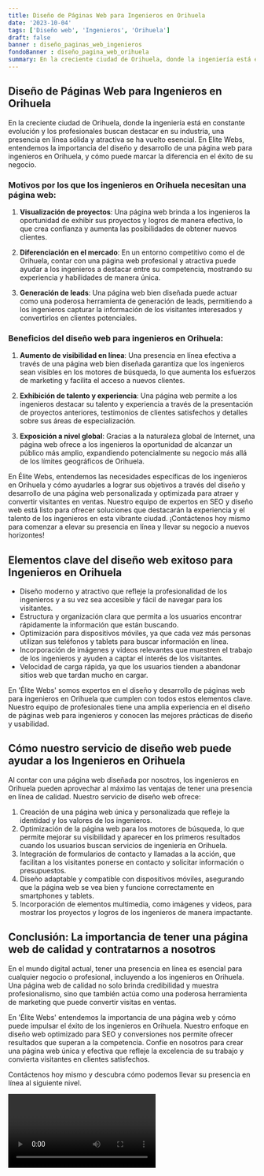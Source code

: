 ```yaml
---
title: Diseño de Páginas Web para Ingenieros en Orihuela
date: '2023-10-04'
tags: ['Diseño web', 'Ingenieros', 'Orihuela']
draft: false
banner : diseño_paginas_web_ingenieros
fondoBanner : diseño_pagina_web_orihuela
summary: En la creciente ciudad de Orihuela, donde la ingeniería está en constante evolución y los profesionales buscan destacar en su industria, una presencia en línea sólida y atractiva se ha vuelto esencial. En Elite Webs, entendemos la importancia del diseño y desarrollo de una página web para ingenieros en Orihuela, y cómo puede marcar la diferencia en el éxito de su negocio. 
---
```


## Diseño de Páginas Web para Ingenieros en Orihuela

En la creciente ciudad de Orihuela, donde la ingeniería está en constante evolución y los profesionales buscan destacar en su industria, una presencia en línea sólida y atractiva se ha vuelto esencial. En Elite Webs, entendemos la importancia del diseño y desarrollo de una página web para ingenieros en Orihuela, y cómo puede marcar la diferencia en el éxito de su negocio. 

### Motivos por los que los ingenieros en Orihuela necesitan una página web:

1. **Visualización de proyectos**: Una página web brinda a los ingenieros la oportunidad de exhibir sus proyectos y logros de manera efectiva, lo que crea confianza y aumenta las posibilidades de obtener nuevos clientes.

2. **Diferenciación en el mercado**: En un entorno competitivo como el de Orihuela, contar con una página web profesional y atractiva puede ayudar a los ingenieros a destacar entre su competencia, mostrando su experiencia y habilidades de manera única.

3. **Generación de leads**: Una página web bien diseñada puede actuar como una poderosa herramienta de generación de leads, permitiendo a los ingenieros capturar la información de los visitantes interesados y convertirlos en clientes potenciales.

### Beneficios del diseño web para ingenieros en Orihuela:

1. **Aumento de visibilidad en línea**: Una presencia en línea efectiva a través de una página web bien diseñada garantiza que los ingenieros sean visibles en los motores de búsqueda, lo que aumenta los esfuerzos de marketing y facilita el acceso a nuevos clientes.

2. **Exhibición de talento y experiencia**: Una página web permite a los ingenieros destacar su talento y experiencia a través de la presentación de proyectos anteriores, testimonios de clientes satisfechos y detalles sobre sus áreas de especialización.

3. **Exposición a nivel global**: Gracias a la naturaleza global de Internet, una página web ofrece a los ingenieros la oportunidad de alcanzar un público más amplio, expandiendo potencialmente su negocio más allá de los límites geográficos de Orihuela.

En Élite Webs, entendemos las necesidades específicas de los ingenieros en Orihuela y cómo ayudarles a lograr sus objetivos a través del diseño y desarrollo de una página web personalizada y optimizada para atraer y convertir visitantes en ventas. Nuestro equipo de expertos en SEO y diseño web está listo para ofrecer soluciones que destacarán la experiencia y el talento de los ingenieros en esta vibrante ciudad. ¡Contáctenos hoy mismo para comenzar a elevar su presencia en línea y llevar su negocio a nuevos horizontes!

<GifSeo />

<Cta />

## Elementos clave del diseño web exitoso para Ingenieros en Orihuela

- Diseño moderno y atractivo que refleje la profesionalidad de los ingenieros y a su vez sea accesible y fácil de navegar para los visitantes.
- Estructura y organización clara que permita a los usuarios encontrar rápidamente la información que están buscando.
- Optimización para dispositivos móviles, ya que cada vez más personas utilizan sus teléfonos y tablets para buscar información en línea.
- Incorporación de imágenes y videos relevantes que muestren el trabajo de los ingenieros y ayuden a captar el interés de los visitantes.
- Velocidad de carga rápida, ya que los usuarios tienden a abandonar sitios web que tardan mucho en cargar.

En 'Élite Webs' somos expertos en el diseño y desarrollo de páginas web para ingenieros en Orihuela que cumplen con todos estos elementos clave. Nuestro equipo de profesionales tiene una amplia experiencia en el diseño de páginas web para ingenieros y conocen las mejores prácticas de diseño y usabilidad.

## Cómo nuestro servicio de diseño web puede ayudar a los Ingenieros en Orihuela

Al contar con una página web diseñada por nosotros, los ingenieros en Orihuela pueden aprovechar al máximo las ventajas de tener una presencia en línea de calidad. Nuestro servicio de diseño web ofrece:

1. Creación de una página web única y personalizada que refleje la identidad y los valores de los ingenieros.
2. Optimización de la página web para los motores de búsqueda, lo que permite mejorar su visibilidad y aparecer en los primeros resultados cuando los usuarios buscan servicios de ingeniería en Orihuela.
3. Integración de formularios de contacto y llamadas a la acción, que facilitan a los visitantes ponerse en contacto y solicitar información o presupuestos.
4. Diseño adaptable y compatible con dispositivos móviles, asegurando que la página web se vea bien y funcione correctamente en smartphones y tablets.
5. Incorporación de elementos multimedia, como imágenes y videos, para mostrar los proyectos y logros de los ingenieros de manera impactante.

## Conclusión: La importancia de tener una página web de calidad y contratarnos a nosotros

En el mundo digital actual, tener una presencia en línea es esencial para cualquier negocio o profesional, incluyendo a los ingenieros en Orihuela. Una página web de calidad no solo brinda credibilidad y muestra profesionalismo, sino que también actúa como una poderosa herramienta de marketing que puede convertir visitas en ventas.

En 'Élite Webs' entendemos la importancia de una página web y cómo puede impulsar el éxito de los ingenieros en Orihuela. Nuestro enfoque en diseño web optimizado para SEO y conversiones nos permite ofrecer resultados que superan a la competencia. Confíe en nosotros para crear una página web única y efectiva que refleje la excelencia de su trabajo y convierta visitantes en clientes satisfechos.

Contáctenos hoy mismo y descubra cómo podemos llevar su presencia en línea al siguiente nivel.

<Video />

<CtaBot job='Ingenieros' city='Orihuela'/>

<Gmaps query='Orihuela+españa+maps' />